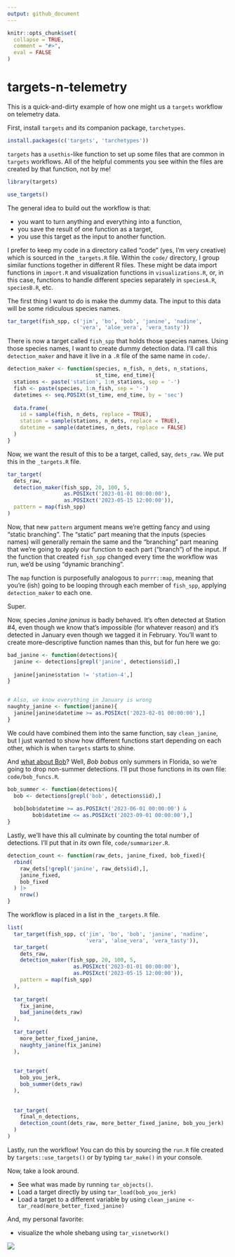 ```yaml
---
output: github_document
---
```


<!-- README.md is generated from README.Rmd. Please edit that file -->

```r
knitr::opts_chunk$set(
  collapse = TRUE,
  comment = "#>",
  eval = FALSE
)
```

# targets-n-telemetry

This is a quick-and-dirty example of how one might us a `targets` workflow on telemetry data.

First, install `targets` and its companion package, `tarchetypes`.

```r
install.packages(c('targets', 'tarchetypes'))
```


`targets` has a `usethis`-like function to set up some files that are common in `targets` workflows. All of the helpful comments you see within the files are created by that function, not by me!

```r
library(targets)

use_targets()
```

The general idea to build out the workflow is that:

-   you want to turn anything and everything into a function,
-   you save the result of one function as a target,
-   you use this target as the input to another function.


I prefer to keep my code in a directory called "code" (yes, I'm very creative) which is sourced in the `_targets.R` file. Within the `code/` directory, I group similar functions together in different R files. These might be data import functions in `import.R` and visualization functions in `visualizations.R`, or, in this case, functions to handle different species separately in `speciesA.R`, `speciesB.R`, etc.

The first thing I want to do is make the dummy data. The input to this data will be some ridiculous species names.

```r
tar_target(fish_spp, c('jim', 'bo', 'bob', 'janine', 'nadine',
                       'vera', 'aloe_vera', 'vera_tasty'))
```

There is now a target called `fish_spp` that holds those species names. Using those species names, I want to create dummy detection data. I'll call this `detection_maker` and have it live in a `.R` file of the same name in `code/`.

```r
detection_maker <- function(species, n_fish, n_dets, n_stations,
                            st_time, end_time){
  stations <- paste('station', 1:n_stations, sep = '-')
  fish <- paste(species, 1:n_fish, sep = '-')
  datetimes <- seq.POSIXt(st_time, end_time, by = 'sec')
  
  data.frame(
    id = sample(fish, n_dets, replace = TRUE),
    station = sample(stations, n_dets, replace = TRUE),
    datetime = sample(datetimes, n_dets, replace = FALSE)
  )
}
```

Now, we want the result of this to be a target, called, say, `dets_raw`. We put this in the `_targets.R` file.

```r
tar_target(
  dets_raw,
  detection_maker(fish_spp, 20, 100, 5,
                  as.POSIXct('2023-01-01 00:00:00'),
                  as.POSIXct('2023-05-15 12:00:00')),
  pattern = map(fish_spp)
)
```

Now, that new `pattern` argument means we're getting fancy and using "static branching". The "static" part meaning that the inputs (species names) will generally remain the same and the "branching" part meaning that we're going to apply our function to each part ("branch") of the input. If the function that created `fish_spp` changed every time the workflow was run, we'd be using "dynamic branching".

The `map` function is purposefully analogous to `purrr::map`, meaning that you're (ish) going to be looping through each member of `fish_spp`, applying `detection_maker` to each one.

Super.

Now, species _Janine janinus_ is badly behaved. It's often detected at Station #4, even though we know that's impossible (for whatever reason) and it's detected in January even though we tagged it in February. You'll want to create more-descriptive function names than this, but for fun here we go:

```r
bad_janine <- function(detections){
  janine <- detections[grepl('janine', detections$id),]
  
  janine[janine$station != 'station-4',]
}


# Also, we know everything in January is wrong
naughty_janine <- function(janine){
  janine[janine$datetime >= as.POSIXct('2023-02-01 00:00:00'),]
}
```

We could have combined them into the same function, say `clean_janine`, but I just wanted to show how different functions start depending on each other, which is when `targets` starts to shine.


And [what about Bob](https://www.imdb.com/title/tt0103241/)? Well, _Bob bobus_ only summers in Florida, so we're going to drop non-summer detections. I'll put those functions in its own file: `code/bob_funcs.R`.

```r
bob_summer <- function(detections){
  bob <- detections[grepl('bob', detections$id),]
  
  bob[bob$datetime >= as.POSIXct('2023-06-01 00:00:00') &
        bob$datetime <= as.POSIXct('2023-09-01 00:00:00'),]
}
```

Lastly, we'll have this all culminate by counting the total number of detections. I'll put that in *its* own file, `code/summarizer.R`.

```r
detection_count <- function(raw_dets, janine_fixed, bob_fixed){
  rbind(
    raw_dets[!grepl('janine', raw_dets$id),],
    janine_fixed,
    bob_fixed
  ) |> 
    nrow()
}
```



The workflow is placed in a list in the `_targets.R` file.

```r
list(
  tar_target(fish_spp, c('jim', 'bo', 'bob', 'janine', 'nadine',
                         'vera', 'aloe_vera', 'vera_tasty')),
  tar_target(
    dets_raw,
    detection_maker(fish_spp, 20, 100, 5,
                     as.POSIXct('2023-01-01 00:00:00'),
                     as.POSIXct('2023-05-15 12:00:00')),
    pattern = map(fish_spp)
  ),
  
  tar_target(
    fix_janine,
    bad_janine(dets_raw)
  ),
  
  tar_target(
    more_better_fixed_janine,
    naughty_janine(fix_janine)
  ),
  
  
  tar_target(
    bob_you_jerk,
    bob_summer(dets_raw)
  ),
  
  
  tar_target(
    final_n_detections,
    detection_count(dets_raw, more_better_fixed_janine, bob_you_jerk)
  )
)
```

Lastly, run the workflow! You can do this by sourcing the `run.R` file created by `targets::use_targets()` or by typing `tar_make()` in your console.

Now, take a look around.

-   See what was made by running `tar_objects()`.
-   Load a target directly by using `tar_load(bob_you_jerk)`
-   Load a target to a different variable by using `clean_janine <- tar_read(more_better_fixed_janine)`

And, my personal favorite:

-   visualize the whole shebang using `tar_visnetwork()`

![](tar_visnetwork.png)

